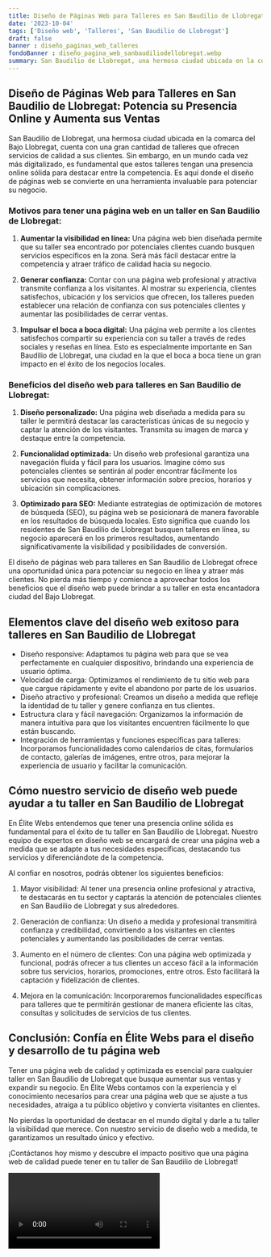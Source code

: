 ```yaml
---
title: Diseño de Páginas Web para Talleres en San Baudilio de Llobregat
date: '2023-10-04'
tags: ['Diseño web', 'Talleres', 'San Baudilio de Llobregat']
draft: false
banner : diseño_paginas_web_talleres
fondoBanner : diseño_pagina_web_sanbaudiliodellobregat.webp
summary: San Baudilio de Llobregat, una hermosa ciudad ubicada en la comarca del Bajo Llobregat, cuenta con una gran cantidad de talleres que ofrecen servicios de calidad a sus clientes. Sin embargo, en un mundo cada vez más digitalizado, es fundamental que estos talleres tengan una presencia online sólida para destacar entre la competencia. Es aquí donde el diseño de páginas web se convierte en una herramienta invaluable para potenciar su negocio.
---
```


## Diseño de Páginas Web para Talleres en San Baudilio de Llobregat: Potencia su Presencia Online y Aumenta sus Ventas

San Baudilio de Llobregat, una hermosa ciudad ubicada en la comarca del Bajo Llobregat, cuenta con una gran cantidad de talleres que ofrecen servicios de calidad a sus clientes. Sin embargo, en un mundo cada vez más digitalizado, es fundamental que estos talleres tengan una presencia online sólida para destacar entre la competencia. Es aquí donde el diseño de páginas web se convierte en una herramienta invaluable para potenciar su negocio.

### Motivos para tener una página web en un taller en San Baudilio de Llobregat:

1. **Aumentar la visibilidad en línea:** Una página web bien diseñada permite que su taller sea encontrado por potenciales clientes cuando busquen servicios específicos en la zona. Será más fácil destacar entre la competencia y atraer tráfico de calidad hacia su negocio.

2. **Generar confianza:** Contar con una página web profesional y atractiva transmite confianza a los visitantes. Al mostrar su experiencia, clientes satisfechos, ubicación y los servicios que ofrecen, los talleres pueden establecer una relación de confianza con sus potenciales clientes y aumentar las posibilidades de cerrar ventas.

3. **Impulsar el boca a boca digital:** Una página web permite a los clientes satisfechos compartir su experiencia con su taller a través de redes sociales y reseñas en línea. Esto es especialmente importante en San Baudilio de Llobregat, una ciudad en la que el boca a boca tiene un gran impacto en el éxito de los negocios locales.

### Beneficios del diseño web para talleres en San Baudilio de Llobregat:

1. **Diseño personalizado:** Una página web diseñada a medida para su taller le permitirá destacar las características únicas de su negocio y captar la atención de los visitantes. Transmita su imagen de marca y destaque entre la competencia.

2. **Funcionalidad optimizada:** Un diseño web profesional garantiza una navegación fluida y fácil para los usuarios. Imagine cómo sus potenciales clientes se sentirán al poder encontrar fácilmente los servicios que necesita, obtener información sobre precios, horarios y ubicación sin complicaciones.

3. **Optimizado para SEO:** Mediante estrategias de optimización de motores de búsqueda (SEO), su página web se posicionará de manera favorable en los resultados de búsqueda locales. Esto significa que cuando los residentes de San Baudilio de Llobregat busquen talleres en línea, su negocio aparecerá en los primeros resultados, aumentando significativamente la visibilidad y posibilidades de conversión.

El diseño de páginas web para talleres en San Baudilio de Llobregat ofrece una oportunidad única para potenciar su negocio en línea y atraer más clientes. No pierda más tiempo y comience a aprovechar todos los beneficios que el diseño web puede brindar a su taller en esta encantadora ciudad del Bajo Llobregat.

<GifSeo />

<Cta />

## Elementos clave del diseño web exitoso para talleres en San Baudilio de Llobregat

- Diseño responsive: Adaptamos tu página web para que se vea perfectamente en cualquier dispositivo, brindando una experiencia de usuario óptima.
- Velocidad de carga: Optimizamos el rendimiento de tu sitio web para que cargue rápidamente y evite el abandono por parte de los usuarios.
- Diseño atractivo y profesional: Creamos un diseño a medida que refleje la identidad de tu taller y genere confianza en tus clientes.
- Estructura clara y fácil navegación: Organizamos la información de manera intuitiva para que los visitantes encuentren fácilmente lo que están buscando.
- Integración de herramientas y funciones específicas para talleres: Incorporamos funcionalidades como calendarios de citas, formularios de contacto, galerías de imágenes, entre otros, para mejorar la experiencia de usuario y facilitar la comunicación.

## Cómo nuestro servicio de diseño web puede ayudar a tu taller en San Baudilio de Llobregat

En Élite Webs entendemos que tener una presencia online sólida es fundamental para el éxito de tu taller en San Baudilio de Llobregat. Nuestro equipo de expertos en diseño web se encargará de crear una página web a medida que se adapte a tus necesidades específicas, destacando tus servicios y diferenciándote de la competencia.

Al confiar en nosotros, podrás obtener los siguientes beneficios:

1. Mayor visibilidad: Al tener una presencia online profesional y atractiva, te destacarás en tu sector y captarás la atención de potenciales clientes en San Baudilio de Llobregat y sus alrededores.

2. Generación de confianza: Un diseño a medida y profesional transmitirá confianza y credibilidad, convirtiendo a los visitantes en clientes potenciales y aumentando las posibilidades de cerrar ventas.

3. Aumento en el número de clientes: Con una página web optimizada y funcional, podrás ofrecer a tus clientes un acceso fácil a la información sobre tus servicios, horarios, promociones, entre otros. Esto facilitará la captación y fidelización de clientes.

4. Mejora en la comunicación: Incorporaremos funcionalidades específicas para talleres que te permitirán gestionar de manera eficiente las citas, consultas y solicitudes de servicios de tus clientes.

## Conclusión: Confía en Élite Webs para el diseño y desarrollo de tu página web

Tener una página web de calidad y optimizada es esencial para cualquier taller en San Baudilio de Llobregat que busque aumentar sus ventas y expandir su negocio. En Élite Webs contamos con la experiencia y el conocimiento necesarios para crear una página web que se ajuste a tus necesidades, atraiga a tu público objetivo y convierta visitantes en clientes.

No pierdas la oportunidad de destacar en el mundo digital y darle a tu taller la visibilidad que merece. Con nuestro servicio de diseño web a medida, te garantizamos un resultado único y efectivo.

¡Contáctanos hoy mismo y descubre el impacto positivo que una página web de calidad puede tener en tu taller de San Baudilio de Llobregat!

<Video />

<CtaBot job='Talleres' city='San Baudilio de Llobregat'/>

<Gmaps query='San Baudilio de Llobregat+españa+maps' />